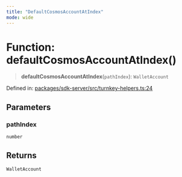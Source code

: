 ```yaml
---
title: "DefaultCosmosAccountAtIndex"
mode: wide
---
```

  
# Function: defaultCosmosAccountAtIndex()

> **defaultCosmosAccountAtIndex**(`pathIndex`): `WalletAccount`

Defined in: [packages/sdk-server/src/turnkey-helpers.ts:24](https://github.com/tkhq/sdk/blob/ee72856c3f450731d7501ab05001215768b71500/packages/sdk-server/src/turnkey-helpers.ts#L24)

## Parameters

### pathIndex

`number`

## Returns

`WalletAccount`
